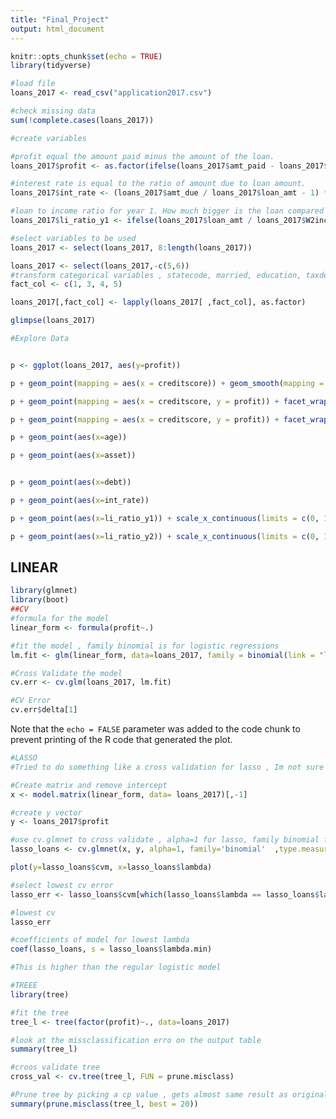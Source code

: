 ```yaml
---
title: "Final_Project"
output: html_document
---
```


```r
knitr::opts_chunk$set(echo = TRUE)
library(tidyverse)

#load file
loans_2017 <- read_csv("application2017.csv")

#check missing data
sum(!complete.cases(loans_2017))

#create variables

#profit equal the amount paid minus the amount of the loan. 
loans_2017$profit <- as.factor(ifelse(loans_2017$amt_paid - loans_2017$loan_amt >=0, 1,0))

#interest rate is equal to the ratio of amount due to loan amount. 
loans_2017$int_rate <- (loans_2017$amt_due / loans_2017$loan_amt - 1) * 100

#loan to income ratio for year 1. How much bigger is the loan compared to the income
loans_2017$li_ratio_y1 <- ifelse(loans_2017$loan_amt / loans_2017$W2inc_m1 == Inf , 0 , loans_2017$loan_amt / loans_2017$W2inc_m1 )

#select variables to be used
loans_2017 <- select(loans_2017, 8:length(loans_2017))

loans_2017 <- select(loans_2017,-c(5,6))
#transform categorical variables , statecode, married, education, taxdependent
fact_col <- c(1, 3, 4, 5)

loans_2017[,fact_col] <- lapply(loans_2017[ ,fact_col], as.factor)

glimpse(loans_2017)

```


```r
#Explore Data


p <- ggplot(loans_2017, aes(y=profit))

p + geom_point(mapping = aes(x = creditscore)) + geom_smooth(mapping = aes(x = creditscore), method="auto")

p + geom_point(mapping = aes(x = creditscore, y = profit)) + facet_wrap(~statecode)

p + geom_point(mapping = aes(x = creditscore, y = profit)) + facet_wrap(~taxdependent)

p + geom_point(aes(x=age))

p + geom_point(aes(x=asset))


p + geom_point(aes(x=debt))

p + geom_point(aes(x=int_rate))

p + geom_point(aes(x=li_ratio_y1)) + scale_x_continuous(limits = c(0, 10))

p + geom_point(aes(x=li_ratio_y2)) + scale_x_continuous(limits = c(0, 10))
```

## LINEAR

```r
library(glmnet)
library(boot)
##CV
#formula for the model
linear_form <- formula(profit~.)

#fit the model , family binomial is for logistic regressions
lm.fit <- glm(linear_form, data=loans_2017, family = binomial(link = "logit"))

#Cross Validate the model
cv.err <- cv.glm(loans_2017, lm.fit)

#CV Error
cv.err$delta[1]

```

Note that the `echo = FALSE` parameter was added to the code chunk to prevent printing of the R code that generated the plot.
```r
#LASSO
#Tried to do something like a cross validation for lasso , Im not sure if I got it right , either way the error is higher for this one

#Create matrix and remove intercept
x <- model.matrix(linear_form, data= loans_2017)[,-1]

#create y vector
y <- loans_2017$profit

#use cv.glmnet to cross validate , alpha=1 for lasso, family binomial for logistic, measure clas to rpeidct the class
lasso_loans <- cv.glmnet(x, y, alpha=1, family='binomial'  ,type.measure =  'class')

plot(y=lasso_loans$cvm, x=lasso_loans$lambda)

#select lowest cv error
lasso_err <- lasso_loans$cvm[which(lasso_loans$lambda == lasso_loans$lambda.min)]

#lowest cv
lasso_err

#coefficients of model for lowest lambda
coef(lasso_loans, s = lasso_loans$lambda.min)

#This is higher than the regular logistic model
```





```r
#TREEE
library(tree)

#fit the tree
tree_l <- tree(factor(profit)~., data=loans_2017)

#look at the missclassification erro on the output table
summary(tree_l)

#croos validate tree
cross_val <- cv.tree(tree_l, FUN = prune.misclass)

#Prune tree by picking a cp value , gets almost same result as original tree
summary(prune.misclass(tree_l, best = 20))


```
